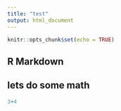 ```yaml
---
title: "test"
output: html_document
---
```


```r
knitr::opts_chunk$set(echo = TRUE)
```

## R Markdown

## lets do some math

```r
3+4
```

